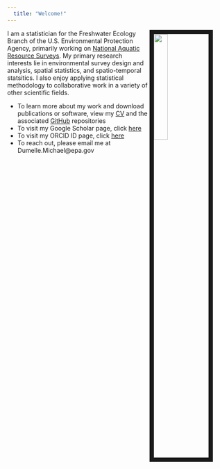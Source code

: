 ```yaml
---
  title: "Welcome!"
---
```

  
<link rel="stylesheet" href="styles.css" type="text/css">

  
      
<img src="images/dumelle_photo1.jpg" style="width:25%; border:10px solid; margin-right: 30px" align="right">
      
   
I am a statistician for the Freshwater Ecology Branch of the U.S. Environmental Protection Agency, primarily working on [National Aquatic Resource Surveys](https://www.epa.gov/national-aquatic-resource-surveys).  My primary research interests lie in environmental survey design and analysis, spatial statistics, and spatio-temporal statsitics.  I also enjoy applying statistical methodology to collaborative work in a variety of other scientific fields.

* To learn more about my work and download publications or software, view my [CV](files/dumelle_cv.pdf) and the associated [GitHub](https://github.com/michaeldumelle) repositories
* To visit my Google Scholar page, click [here](https://scholar.google.com/citations?hl=en&user=3quCl1EAAAAJ)
* To visit my ORCID ID page, click [here](https://orcid.org/0000-0002-3393-5529)
* To reach out, please email me at Dumelle.Michael@epa.gov